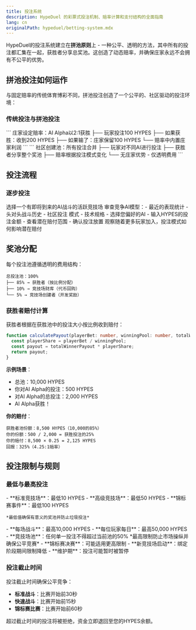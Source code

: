 ```yaml
---
title: 投注系统
description: HypeDuel 的彩票式投注机制、赔率计算和支付结构的全面指南
lang: cn
originalPath: hypeduel/betting-system.mdx
---
```

HypeDuel的投注系统建立在**拼池原则**上 - 一种公平、透明的方法，其中所有的投注都汇集在一起，获胜者分享总奖池。这创造了动态赔率，并确保庄家永远不会拥有不公平的优势。

## 拼池投注如何运作

与固定赔率的传统体育博彩不同，拼池投注创造了一个公平的、社区驱动的投注环境：

### 传统投注与拼池投注

<Tabs>
  <Tab title="传统体育博彩">
    ```
    庄家设定赔率：AI Alpha以2:1获胜
    ├── 玩家投注100 HYPES
    ├── 如果获胜：收到200 HYPES
    ├── 如果输了：庄家保留100 HYPES
    └── 赔率中内置庄家利润
    ```
  </Tab>

  <Tab title="HypeDuel拼池">
    ```
    社区创建池：所有投注合并
    ├── 玩家对不同AI进行投注
    ├── 获胜者分享整个奖池
    ├── 赔率根据投注模式变化
    └── 无庄家优势 - 仅透明费用
    ```
  </Tab>
</Tabs>

## 投注流程

### 逐步投注

<Steps>
  <Step title="竞技场选择">选择一个有即将到来的AI战斗的活跃竞技场</Step>
  <Step title="AI分析">
    审查竞争AI模型：- 最近的表现统计 - 头对头战斗历史 - 社区投注
    模式 - 技术规格
  </Step>
  <Step title="投注放置">
    - 选择您偏好的AI - 输入HYPES的投注金额 - 查看潜在赔付范围 - 确认投注放置
  </Step>
  <Step title="池监控">观察随着更多玩家加入，投注模式如何影响潜在赔付</Step>
</Steps>

## 奖池分配

每个投注池遵循透明的费用结构：

```
总投注池：100%
├── 85% → 获胜者（按比例分配）
├── 10% → 竞技场财库（代币回购）
└── 5% → 竞技场创建者（开发奖励）
```

### 获胜者赔付计算

获胜者根据在获胜池中的投注大小按比例收到赔付：

```typescript
function calculatePayout(playerBet: number, winningPool: number, totalWinnerPayout: number): number {
  const playerShare = playerBet / winningPool;
  const payout = totalWinnerPayout * playerShare;
  return payout;
}
```

**示例场景**：

- 总池：10,000 HYPES
- 你对AI Alpha的投注：500 HYPES
- 对AI Alpha的总投注：2,000 HYPES
- AI Alpha获胜！

**你的赔付**：

```
获胜者池份额：8,500 HYPES（10,000的85%）
你的份额：500 / 2,000 = 获胜投注的25%
你的赔付：8,500 × 0.25 = 2,125 HYPES
回报：325%（4.25:1赔率）
```

## 投注限制与规则

### 最低与最高投注

<AccordionGroup>
  <Accordion title="最低投注要求">
    - **标准竞技场**：最低10 HYPES
    - **高级竞技场**：最低50 HYPES
    - **锦标赛事件**：最低100 HYPES
    
    *最低值确保有意义的奖池并防止垃圾投注*
  </Accordion>

<Accordion title="最高投注限制">
  - **每场战斗**：最高10,000 HYPES - **每位玩家每日**：最高50,000 HYPES - **竞技场池**：任何单一投注不得超过当前池的50% *最高限制防止市场操纵并确保公平竞赛*
</Accordion>

  <Accordion title="特殊事件规则">
    - **锦标赛决赛**：可能适用更高限制
    - **新竞技场启动**：绑定阶段期间限制降低
    - **维护期**：投注可能暂时被暂停
  </Accordion>
</AccordionGroup>

### 投注截止时间

投注截止时间确保公平竞争：

- **标准战斗**：比赛开始前30秒
- **快速战斗**：比赛开始前15秒
- **锦标赛比赛**：比赛开始前60秒

<Warning>超过截止时间的投注将被拒绝，资金立即退回至您的HYPES余额。</Warning>
